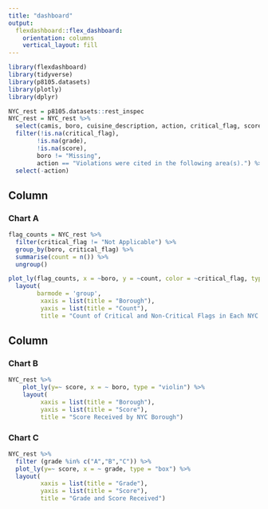 ```yaml
---
title: "dashboard"
output: 
  flexdashboard::flex_dashboard:
    orientation: columns
    vertical_layout: fill
---
```


```r
library(flexdashboard)
library(tidyverse)
library(p8105.datasets)
library(plotly)
library(dplyr)
```

```r
NYC_rest = p8105.datasets::rest_inspec
NYC_rest = NYC_rest %>% 
  select(camis, boro, cuisine_description, action, critical_flag, score, grade) %>% 
  filter(!is.na(critical_flag),
        !is.na(grade),
        !is.na(score),
        boro != "Missing",
        action == "Violations were cited in the following area(s).") %>% 
  select(-action)
```

Column {data-width=650}
-----------------------------------------------------------------------

### Chart A

```r
flag_counts = NYC_rest %>%
  filter(critical_flag != "Not Applicable") %>% 
  group_by(boro, critical_flag) %>%
  summarise(count = n()) %>%
  ungroup()

plot_ly(flag_counts, x = ~boro, y = ~count, color = ~critical_flag, type = 'bar') %>%
  layout(
        barmode = 'group',
         xaxis = list(title = "Borough"),
         yaxis = list(title = "Count"),
         title = "Count of Critical and Non-Critical Flags in Each NYC Borough")
```

Column {data-width=350}
-----------------------------------------------------------------------

### Chart B

```r
NYC_rest %>% 
    plot_ly(y=~ score, x = ~ boro, type = "violin") %>% 
    layout(
         xaxis = list(title = "Borough"),
         yaxis = list(title = "Score"),
         title = "Score Received by NYC Borough")


```

### Chart C

```r
NYC_rest %>% 
  filter (grade %in% c("A","B","C")) %>% 
  plot_ly(y=~ score, x = ~ grade, type = "box") %>% 
  layout(
         xaxis = list(title = "Grade"),
         yaxis = list(title = "Score"),
         title = "Grade and Score Received")
```

